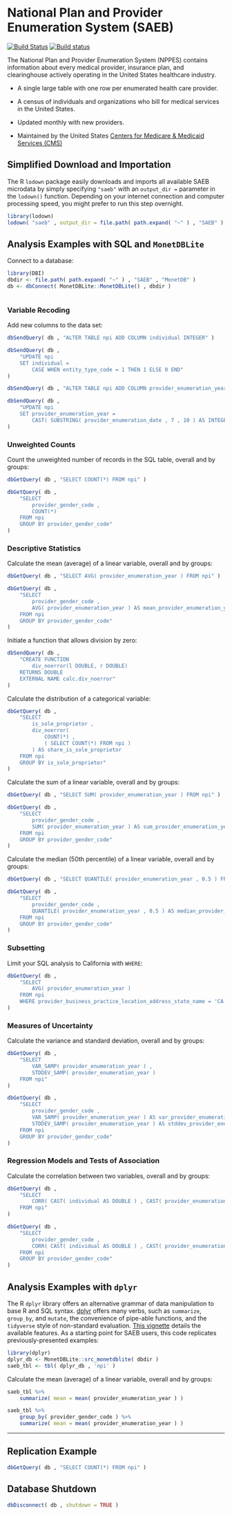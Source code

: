 # National Plan and Provider Enumeration System (SAEB) {-}

[![Build Status](https://sisyphus.project.cwi.nl/?badge=saeb&host=stones14win)](http://sisyphus.project.cwi.nl/) [![Build status](https://sisyphus.project.cwi.nl/?badge=saeb&host=stones06fedora)](http://sisyphus.project.cwi.nl/)

The National Plan and Provider Enumeration System (NPPES) contains information about every medical provider, insurance plan, and clearinghouse actively operating in the United States healthcare industry.

* A single large table with one row per enumerated health care provider.

* A census of individuals and organizations who bill for medical services in the United States.

* Updated monthly with new providers.

* Maintained by the United States [Centers for Medicare & Medicaid Services (CMS)](http://www.cms.gov/)

## Simplified Download and Importation {-}

The R `lodown` package easily downloads and imports all available SAEB microdata by simply specifying `"saeb"` with an `output_dir =` parameter in the `lodown()` function. Depending on your internet connection and computer processing speed, you might prefer to run this step overnight.

```r
library(lodown)
lodown( "saeb" , output_dir = file.path( path.expand( "~" ) , "SAEB" ) )
```

## Analysis Examples with SQL and `MonetDBLite` {-}

Connect to a database:

```r
library(DBI)
dbdir <- file.path( path.expand( "~" ) , "SAEB" , "MonetDB" )
db <- dbConnect( MonetDBLite::MonetDBLite() , dbdir )
```

```r

```

### Variable Recoding {-}

Add new columns to the data set:
```r
dbSendQuery( db , "ALTER TABLE npi ADD COLUMN individual INTEGER" )

dbSendQuery( db , 
	"UPDATE npi 
	SET individual = 
		CASE WHEN entity_type_code = 1 THEN 1 ELSE 0 END" 
)

dbSendQuery( db , "ALTER TABLE npi ADD COLUMN provider_enumeration_year INTEGER" )

dbSendQuery( db , 
	"UPDATE npi 
	SET provider_enumeration_year = 
		CAST( SUBSTRING( provider_enumeration_date , 7 , 10 ) AS INTEGER )" 
)
```

### Unweighted Counts {-}

Count the unweighted number of records in the SQL table, overall and by groups:
```r
dbGetQuery( db , "SELECT COUNT(*) FROM npi" )

dbGetQuery( db ,
	"SELECT
		provider_gender_code ,
		COUNT(*) 
	FROM npi
	GROUP BY provider_gender_code"
)
```

### Descriptive Statistics {-}

Calculate the mean (average) of a linear variable, overall and by groups:
```r
dbGetQuery( db , "SELECT AVG( provider_enumeration_year ) FROM npi" )

dbGetQuery( db , 
	"SELECT 
		provider_gender_code , 
		AVG( provider_enumeration_year ) AS mean_provider_enumeration_year
	FROM npi 
	GROUP BY provider_gender_code" 
)
```

Initiate a function that allows division by zero:
```r
dbSendQuery( db , 
	"CREATE FUNCTION 
		div_noerror(l DOUBLE, r DOUBLE) 
	RETURNS DOUBLE 
	EXTERNAL NAME calc.div_noerror" 
)
```

Calculate the distribution of a categorical variable:
```r
dbGetQuery( db , 
	"SELECT 
		is_sole_proprietor , 
		div_noerror( 
			COUNT(*) , 
			( SELECT COUNT(*) FROM npi ) 
		) AS share_is_sole_proprietor
	FROM npi 
	GROUP BY is_sole_proprietor" 
)
```

Calculate the sum of a linear variable, overall and by groups:
```r
dbGetQuery( db , "SELECT SUM( provider_enumeration_year ) FROM npi" )

dbGetQuery( db , 
	"SELECT 
		provider_gender_code , 
		SUM( provider_enumeration_year ) AS sum_provider_enumeration_year 
	FROM npi 
	GROUP BY provider_gender_code" 
)
```

Calculate the median (50th percentile) of a linear variable, overall and by groups:
```r
dbGetQuery( db , "SELECT QUANTILE( provider_enumeration_year , 0.5 ) FROM npi" )

dbGetQuery( db , 
	"SELECT 
		provider_gender_code , 
		QUANTILE( provider_enumeration_year , 0.5 ) AS median_provider_enumeration_year
	FROM npi 
	GROUP BY provider_gender_code" 
)
```

### Subsetting {-}

Limit your SQL analysis to California with `WHERE`:
```r
dbGetQuery( db ,
	"SELECT
		AVG( provider_enumeration_year )
	FROM npi
	WHERE provider_business_practice_location_address_state_name = 'CA'"
)
```

### Measures of Uncertainty {-}

Calculate the variance and standard deviation, overall and by groups:
```r
dbGetQuery( db , 
	"SELECT 
		VAR_SAMP( provider_enumeration_year ) , 
		STDDEV_SAMP( provider_enumeration_year ) 
	FROM npi" 
)

dbGetQuery( db , 
	"SELECT 
		provider_gender_code , 
		VAR_SAMP( provider_enumeration_year ) AS var_provider_enumeration_year ,
		STDDEV_SAMP( provider_enumeration_year ) AS stddev_provider_enumeration_year
	FROM npi 
	GROUP BY provider_gender_code" 
)
```

### Regression Models and Tests of Association {-}

Calculate the correlation between two variables, overall and by groups:
```r
dbGetQuery( db , 
	"SELECT 
		CORR( CAST( individual AS DOUBLE ) , CAST( provider_enumeration_year AS DOUBLE ) )
	FROM npi" 
)

dbGetQuery( db , 
	"SELECT 
		provider_gender_code , 
		CORR( CAST( individual AS DOUBLE ) , CAST( provider_enumeration_year AS DOUBLE ) )
	FROM npi 
	GROUP BY provider_gender_code" 
)
```

## Analysis Examples with `dplyr` {-}

The R `dplyr` library offers an alternative grammar of data manipulation to base R and SQL syntax. [dplyr](https://github.com/tidyverse/dplyr/) offers many verbs, such as `summarize`, `group_by`, and `mutate`, the convenience of pipe-able functions, and the `tidyverse` style of non-standard evaluation. [This vignette](https://cran.r-project.org/web/packages/dplyr/vignettes/dplyr.html) details the available features. As a starting point for SAEB users, this code replicates previously-presented examples:

```r
library(dplyr)
dplyr_db <- MonetDBLite::src_monetdblite( dbdir )
saeb_tbl <- tbl( dplyr_db , 'npi' )
```
Calculate the mean (average) of a linear variable, overall and by groups:
```r
saeb_tbl %>%
	summarize( mean = mean( provider_enumeration_year ) )

saeb_tbl %>%
	group_by( provider_gender_code ) %>%
	summarize( mean = mean( provider_enumeration_year ) )
```

---

## Replication Example {-}

```r
dbGetQuery( db , "SELECT COUNT(*) FROM npi" )
```

## Database Shutdown {-}

```r
dbDisconnect( db , shutdown = TRUE )
```

